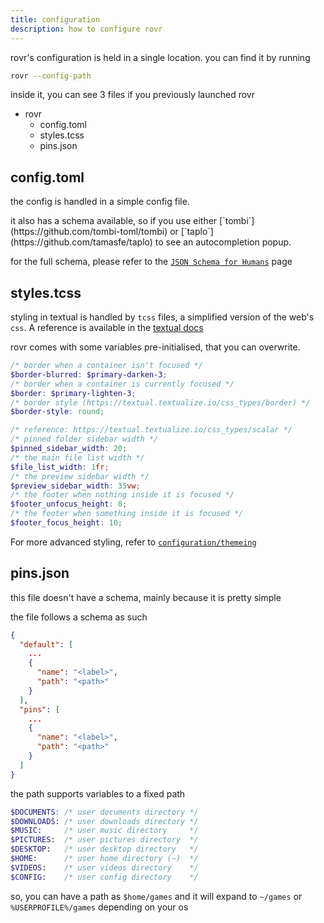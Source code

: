 ```yaml
---
title: configuration
description: how to configure rovr
---
```



rovr's configuration is held in a single location. you can find it by running

```sh
rovr --config-path
```

inside it, you can see 3 files if you previously launched rovr

<FileTree>

- rovr
  - config.toml
  - styles.tcss
  - pins.json

</FileTree>

## config.toml

the config is handled in a simple config file.

<Aside type="tip">
  it also has a schema available, so if you use either
  [`tombi`](https://github.com/tombi-toml/tombi) or
  [`taplo`](https://github.com/tamasfe/taplo) to see an autocompletion popup.
</Aside>

for the full schema, please refer to the [`JSON Schema for Humans`](/schema) page

## styles.tcss

styling in textual is handled by `tcss` files, a simplified version of the web's `css`. A reference is available in the [textual docs](https://textual.textualize.io/styles/)

rovr comes with some variables pre-initialised, that you can overwrite.

```scss
/* border when a container isn't focused */
$border-blurred: $primary-darken-3;
/* border when a container is currently focused */
$border: $primary-lighten-3;
/* border style (https://textual.textualize.io/css_types/border) */
$border-style: round;

/* reference: https://textual.textualize.io/css_types/scalar */
/* pinned folder sidebar width */
$pinned_sidebar_width: 20;
/* the main file list width */
$file_list_width: 1fr;
/* the preview sidebar width */
$preview_sidebar_width: 35vw;
/* the footer when nothing inside it is focused */
$footer_unfocus_height: 8;
/* the footer when something inside it is focused */
$footer_focus_height: 10;
```

For more advanced styling, refer to [`configuration/themeing`](/configuration/themeing)

## pins.json

this file doesn't have a schema, mainly because it is pretty simple

the file follows a schema as such

```json
{
  "default": [
    ...
    {
      "name": "<label>",
      "path": "<path>"
    }
  ],
  "pins": [
    ...
    {
      "name": "<label>",
      "path": "<path>"
    }
  ]
}
```

the path supports variables to a fixed path

```scss
$DOCUMENTS: /* user documents directory */
$DOWNLOADS: /* user downloads directory */
$MUSIC:     /* user music directory     */
$PICTURES:  /* user pictures directory  */
$DESKTOP:   /* user desktop directory   */
$HOME:      /* user home directory (~)  */
$VIDEOS:    /* user videos directory    */
$CONFIG:    /* user config directory    */
```

so, you can have a path as `$home/games` and it will expand to `~/games` or `%USERPROFILE%/games` depending on your os
